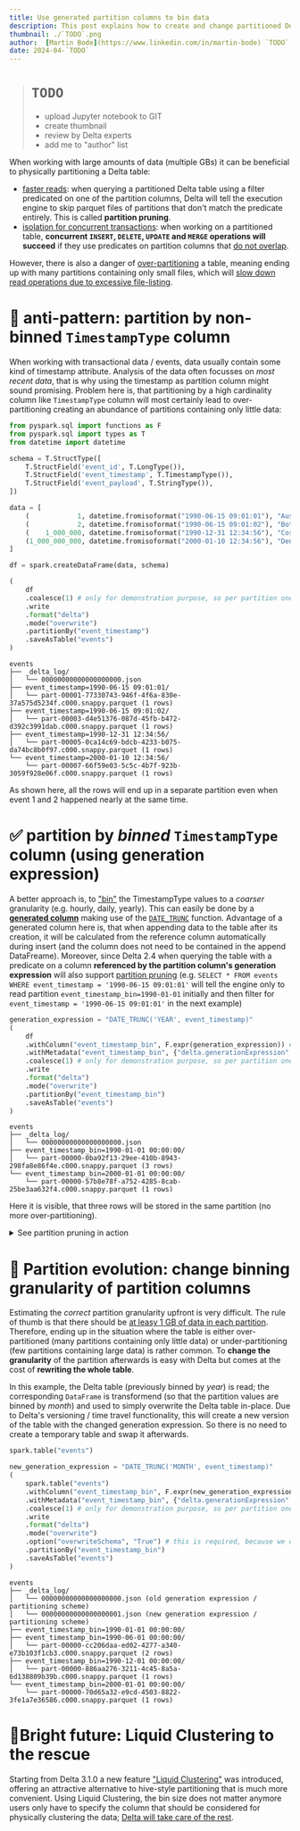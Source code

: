 ```yaml
---
title: Use generated partition columns to bin data
description: This post explains how to create and change partitioned Delta tables making use of *generated* partition columns (especially for `TimestampType` partition columns)
thumbnail: ./`TODO`.png
author:  [Martin Bode](https://www.linkedin.com/in/martin-bode) `TODO`
date: 2024-04-`TODO`
---
```

> # `TODO`
> - upload Jupyter notebook to GIT
> - create thumbnail
> - review by Delta experts
> - add me to "author" list

[1]: https://delta.io/blog/pros-cons-hive-style-partionining/#:~:text=Hive%2Dstyle%20partitioning%20for%20data%20lakes
[2]: https://delta.io/blog/pros-cons-hive-style-partionining/#:~:text=Hive%2Dstyle%20partitioning%20for%20concurrency
[3]: https://docs.delta.io/latest/concurrency-control.html#-avoid-conflicts-using-partitioning-and-disjoint-command-conditions
[4]: https://docs.delta.io/latest/best-practices.html#choose-the-right-partition-column
[5]: https://delta.io/blog/pros-cons-hive-style-partionining/#:~:text=Hive%2Dstyle%20partitioning%20can%20exacerbate%20the%20small%20file%20problem
[6]: https://en.wikipedia.org/wiki/Data_binning
[7]: https://spark.apache.org/docs/latest/api/sql/#date_trunc
[8]: https://delta.io/blog/2023-04-12-delta-lake-generated-columns
[9]: https://docs.delta.io/latest/delta-batch.html#-deltausegeneratedcolumns
[10]: https://docs.delta.io/3.1.0/delta-clustering.html
[11]: https://dennyglee.com/2024/02/06/how-delta-lake-liquid-clustering-conceptually-works

When working with large amounts of data (multiple GBs) it can be beneficial to physically partitioning a Delta table:
- [faster reads][1]: when querying a partitioned Delta table using a filter predicated on one of the partition columns, Delta will tell the execution engine to skip parquet files of partitions that don't match the predicate entirely. This is called **partition pruning**.
- [isolation for concurrent transactions][2]: when working on a partitioned table, **concurrent `INSERT`, `DELETE`, `UPDATE` and `MERGE` operations will succeed** if they use predicates on partition columns that [do not overlap][3].

However, there is also a danger of [over-partitioning][4] a table, meaning ending up with many partitions containing only small files, which will [slow down read operations due to excessive file-listing][5].


# 🛑 anti-pattern: partition by non-binned `TimestampType` column
When working with transactional data / events, data usually contain some kind of timestamp attribute. Analysis of the data often focusses on *most recent data*, that is why using the timestamp as partition column might sound promising.
Problem here is, that partitioning by a high cardinality column like `TimestampType` column will most certainly lead to over-partitioning creating an abundance of partitions containing only little data:
```python
from pyspark.sql import functions as F
from pyspark.sql import types as T
from datetime import datetime

schema = T.StructType([
    T.StructField('event_id', T.LongType()),
    T.StructField('event_timestamp', T.TimestampType()),
    T.StructField('event_payload', T.StringType()),
])

data = [
    (            1, datetime.fromisoformat("1990-06-15 09:01:01"), "Australia"),
    (            2, datetime.fromisoformat("1990-06-15 09:01:02"), "Botswana"),
    (    1_000_000, datetime.fromisoformat("1990-12-31 12:34:56"), "Costa Rica"),
    (1_000_000_000, datetime.fromisoformat("2000-01-10 12:34:56"), "Denmark"),
]

df = spark.createDataFrame(data, schema)
```

```python
(
    df
    .coalesce(1) # only for demonstration purpose, so per partition one file is written
    .write
    .format("delta")
    .mode("overwrite")
    .partitionBy("event_timestamp")
    .saveAsTable("events")
)
```

```
events
├── _delta_log/
│   └── 00000000000000000000.json
├── event_timestamp=1990-06-15 09:01:01/
│   └── part-00001-77330743-946f-4f6a-830e-37a575d5234f.c000.snappy.parquet (1 rows)
├── event_timestamp=1990-06-15 09:01:02/
│   └── part-00003-d4e51376-087d-45fb-b472-d392c3991dab.c000.snappy.parquet (1 rows)
├── event_timestamp=1990-12-31 12:34:56/
│   └── part-00005-0ca14c69-bdcb-4233-b075-da74bc8b0f97.c000.snappy.parquet (1 rows)
└── event_timestamp=2000-01-10 12:34:56/
    └── part-00007-66f59e03-5c5c-4b7f-923b-3059f928e06f.c000.snappy.parquet (1 rows)
```
As shown here, all the rows will end up in a separate partition even when event 1 and 2 happened nearly at the same time.


# ✅ partition by *binned* `TimestampType` column (using generation expression)
A better approach is, to ["bin"][6] the TimestampType values to a *coarser* granularity (e.g. hourly, daily, yearly).
This can easily be done by a [**generated column**][8] making use of the [`DATE_TRUNC`][7] function.
Advantage of a generated column here is, that when appending data to the table after its creation, it will be calculated from the reference column automatically during insert (and the column does not need to be contained in the append DataFreame). Moreover, since Delta 2.4 when querying the table with a predicate on a column **referenced by the partition column's generation expression** will also support [partition pruning][9] (e.g. `SELECT * FROM events WHERE event_timestamp = '1990-06-15 09:01:01'` will tell the engine only to read partition `event_timestamp_bin=1990-01-01` initially and then filter for `event_timestamp = '1990-06-15 09:01:01'` in the next example)

```python
generation_expression = "DATE_TRUNC('YEAR', event_timestamp)"
(
    df
    .withColumn("event_timestamp_bin", F.expr(generation_expression)) # generated a new column that contains the desired timestamp granularity
    .withMetadata("event_timestamp_bin", {"delta.generationExpression": generation_expression}) # this will tell Delta that this is a generated column
    .coalesce(1) # only for demonstration purpose, so per partition one file is written
    .write
    .format("delta")
    .mode("overwrite")
    .partitionBy("event_timestamp_bin")
    .saveAsTable("events")
)
```

```
events
├── _delta_log/
│   └── 00000000000000000000.json
├── event_timestamp_bin=1990-01-01 00:00:00/
│   └── part-00000-0ba92f13-29ee-410b-8943-298fa8e86f4e.c000.snappy.parquet (3 rows)
└── event_timestamp_bin=2000-01-01 00:00:00/
    └── part-00000-57b8e78f-a752-4285-8cab-25be3aa632f4.c000.snappy.parquet (1 rows)
```
Here it is visible, that three rows will be stored in the same partition (no more over-partitioning).

<details>
<summary>See partition pruning in action</summary>

```python
spark.table("events").filter(F.col("event_timestamp_bin") == '1990-01-01').explain()
```

```
== Physical Plan ==
*(1) ColumnarToRow
+- FileScan parquet spark_catalog.delta_blog.events[event_id#4761L,event_timestamp#4762,event_payload#4763,event_timestamp_bin#4764]
    Batched: true,
    DataFilters: [],
    Format: Parquet,
    Location: PreparedDeltaFileIndex(1 paths)[dbfs:/user/hive/warehouse/delta_blog.db/events],
    PartitionFilters: [isnotnull(event_timestamp_bin#4764), (event_timestamp_bin#4764 = 1990-01-01 00:00:00)],
    PushedFilters: [],
    ReadSchema: struct<event_id:bigint,event_timestamp:timestamp,event_payload:string>
```
Note `PartitionFilters`

```python
spark.table("events").filter(F.col("event_timestamp") == '1990-06-15 09:01:02').explain()
```

```
== Physical Plan ==
*(1) Filter (isnotnull(event_timestamp#4916) AND (event_timestamp#4916 = 1990-06-15 09:01:02))
+- *(1) ColumnarToRow
   +- FileScan parquet spark_catalog.delta_blog.events[event_id#4915L,event_timestamp#4916,event_payload#4917,event_timestamp_bin#4918]
    Batched: true,
    DataFilters: [isnotnull(event_timestamp#4916), (event_timestamp#4916 = 1990-06-15 09:01:02)],
    Format: Parquet,
    Location: PreparedDeltaFileIndex(1 paths)[dbfs:/user/hive/warehouse/delta_blog.db/events],
    PartitionFilters: [((event_timestamp_bin#4918 = date_trunc(MONTH, 1990-06-15 09:01:02, Some(Etc/UTC))) OR isnull((e..., PushedFilters: [IsNotNull(event_timestamp), EqualTo(event_timestamp,1990-06-15 09:01:02.0)],
    ReadSchema: struct<event_id:bigint,event_timestamp:timestamp,event_payload:string>
```
Note `PartitionFilters`
</details>


# 🔀 Partition evolution: change binning granularity of partition columns
Estimating the *correct* partition granularity upfront is very difficult. The rule of thumb is that there should be [at leasy 1 GB of data in each partition][4].
Therefore, ending up in the situation where the table is either over-partitioned (many partitions containing only little data) or under-partitioning (few partitions containing large data) is rather common.
To **change the granularity** of the partition afterwards is easy with Delta but comes at the cost of **rewriting the whole table**.

In this example, the Delta table (previously binned by *year*) is read; the corresponding `DataFrame` is transformend (so that the partition values are binned by *month*) and used to simply overwrite the Delta table in-place. Due to Delta's versioning / time travel functionality, this will create a new version of the table with the changed generation expression. So there is no need to create a temporary table and swap it afterwards.
```python
spark.table("events")

new_generation_expression = "DATE_TRUNC('MONTH', event_timestamp)"
(
    spark.table("events")
    .withColumn("event_timestamp_bin", F.expr(new_generation_expression))
    .withMetadata("event_timestamp_bin", {"delta.generationExpression": new_generation_expression})
    .coalesce(1) # only for demonstration purpose, so per partition one file is written
    .write
    .format("delta")
    .mode("overwrite")
    .option("overwriteSchema", "True") # this is required, because we change the generation expression that is considered part of the schema
    .partitionBy("event_timestamp_bin")
    .saveAsTable("events")
)
```

```
events
├── _delta_log/
│   └── 00000000000000000000.json (old generation expression / partitioning scheme)
│   └── 00000000000000000001.json (new generation expression / partitioning scheme)
├── event_timestamp_bin=1990-01-01 00:00:00/
├── event_timestamp_bin=1990-06-01 00:00:00/
│   └── part-00000-cc206daa-ed02-4277-a340-e73b103f1cb3.c000.snappy.parquet (2 rows)
├── event_timestamp_bin=1990-12-01 00:00:00/
│   └── part-00000-886aa276-3211-4c45-8a5a-6d138809b39b.c000.snappy.parquet (1 rows)
└── event_timestamp_bin=2000-01-01 00:00:00/
    └── part-00000-70d65a32-e9cd-4503-8822-3fe1a7e36586.c000.snappy.parquet (1 rows)
```


# 🌟Bright future: Liquid Clustering to the rescue
Starting from Delta 3.1.0 a new feature ["Liquid Clustering"][10] was introduced, offering an attractive alternative to hive-style partitioning that is much more convenient.
Using Liquid Clustering, the bin size does not matter anymore users only have to specify the column that should be considered for physically clustering the data; [Delta will take care of the rest][11].
